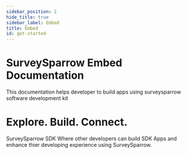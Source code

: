 ```yaml
---
sidebar_position: 2
hide_title: true
sidebar_label: Embed
title: Embed
id: get-started
---
```


# SurveySparrow Embed Documentation
This documentation helps developer to build apps using surveysparrow software development kit
# **Explore.** **Build.** **Connect.**

 SurveySparrow SDK Where other developers can build SDK Apps and enhance thier developing experience using SurveySparrow.